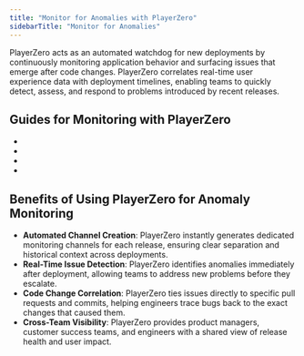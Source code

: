```yaml
---
title: "Monitor for Anomalies with PlayerZero"
sidebarTitle: "Monitor for Anomalies"
---
```


PlayerZero acts as an automated watchdog for new deployments by continuously monitoring application behavior and surfacing issues that emerge after code changes. PlayerZero correlates real-time user experience data with deployment timelines, enabling teams to quickly detect, assess, and respond to problems introduced by recent releases.

## Guides for Monitoring with PlayerZero

<ul>
  <li>
    <VisibleLink 
      displayText="Setup Alerts for User Issues" 
      href="/use-cases/monitor-for-anomalies/setup-performance-alerts" 
    />
  </li>
  <li>
    <VisibleLink 
      displayText="Monitor API Latency and Server Performance" 
      href="/use-cases/monitor-for-anomalies/monitor-runtime-performance" 
    />
  </li>
  <li>
    <VisibleLink 
      displayText="Mute Unwanted Notifications and Alerts" 
      href="/use-cases/monitor-for-anomalies/reduce-alert-noise" 
    />
  </li>
  <li>
    <VisibleLink 
      displayText="Identify Issues Caused by New releases and Deployments " 
      href="/use-cases/monitor-for-anomalies/identify-deployment-issues" 
    />
  </li>
</ul>

## Benefits of Using PlayerZero for Anomaly Monitoring
- **Automated Channel Creation**: PlayerZero instantly generates dedicated monitoring channels for each release, ensuring clear separation and historical context across deployments.
- **Real-Time Issue Detection**: PlayerZero identifies anomalies immediately after deployment, allowing teams to address new problems before they escalate.
- **Code Change Correlation**: PlayerZero ties issues directly to specific pull requests and commits, helping engineers trace bugs back to the exact changes that caused them.
- **Cross-Team Visibility**: PlayerZero provides product managers, customer success teams, and engineers with a shared view of release health and user impact.

